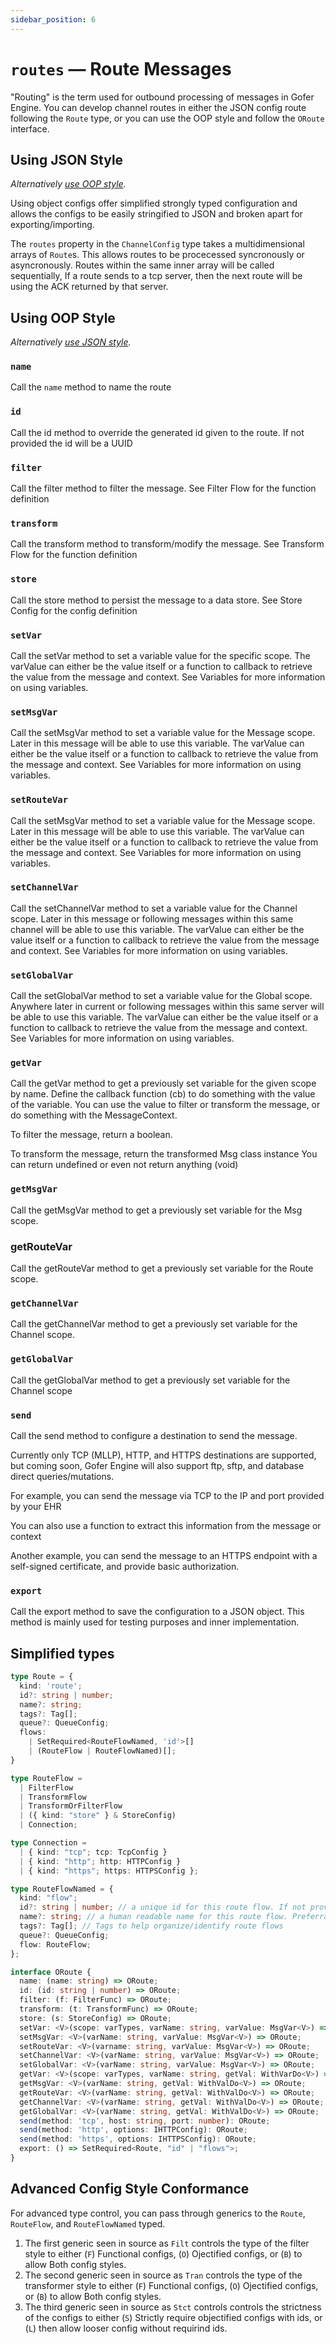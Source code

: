 ```yaml
---
sidebar_position: 6
---
```



# `routes` — Route Messages

<!--<ExampleCode path="storeExample.ts" numbered metastring="{5,8-16,21}" />-->

"Routing" is the term used for outbound processing of messages in Gofer Engine.
You can develop channel routes in either the JSON config route following the
`Route` type, or you can use the OOP style and follow the `ORoute` interface.

## Using JSON Style

_Alternatively [use OOP style](#using-oop-style)._

Using object configs offer simplified strongly typed configuration and allows the configs to be easily stringified to JSON and broken apart for exporting/importing.

The `routes` property in the `ChannelConfig` type takes a multidimensional
arrays of `Route`s. This allows routes to be procecessed syncronously or
asyncronously. Routes within the same inner array will be called sequentially,
If a route sends to a tcp server, then the next route will be using the ACK
returned by that server.

<ExampleCode path="configRouteExample.ts" numbered metastring="{3-10,12-15,17-23,51}" />


## Using OOP Style

_Alternatively [use JSON style](#using-json-style)._

### `name`

Call the `name` method to name the route

<ExampleCode path="oopRoutingExample.ts" start={7} end={7} numbered={false} />

### `id`

Call the id method to override the generated id given to the route. If not
provided the id will be a UUID

<ExampleCode path="oopRoutingExample.ts" start={8} end={8} numbered={false} />

### `filter`

Call the filter method to filter the message. See Filter Flow for the function
definition

<ExampleCode path="oopRoutingExample.ts" start={9} end={9} numbered={false} />

### `transform`

Call the transform method to transform/modify the message. See Transform Flow
for the function definition

<ExampleCode path="oopRoutingExample.ts" start={10} end={10} numbered={false} />

### `store`

Call the store method to persist the message to a data store. See Store Config
for the config definition

<ExampleCode path="oopRoutingExample.ts" start={11} end={11} numbered={false} />

### `setVar`

Call the setVar method to set a variable value for the specific scope. The
varValue can either be the value itself or a function to callback to retrieve
the value from the message and context. See Variables for more information on
using variables.

<ExampleCode path="oopRoutingExample.ts" start={12} end={14} numbered={false} />

### `setMsgVar`
Call the setMsgVar method to set a variable value for the Message scope. Later
in this message will be able to use this variable. The varValue can either be
the value itself or a function to callback to retrieve the value from the
message and context. See Variables for more information on using variables.

<ExampleCode path="oopRoutingExample.ts" start={15} end={15} numbered={false} />

### `setRouteVar`
Call the setMsgVar method to set a variable value for the Message scope. Later
in this message will be able to use this variable. The varValue can either be
the value itself or a function to callback to retrieve the value from the
message and context. See Variables for more information on using variables.

<ExampleCode path="oopRoutingExample.ts" start={16} end={16} numbered={false} />

### `setChannelVar`

Call the setChannelVar method to set a variable value for the Channel scope.
Later in this message or following messages within this same channel will be
able to use this variable. The varValue can either be the value itself or a
function to callback to retrieve the value from the message and context. See
Variables for more information on using variables.

<ExampleCode path="oopRoutingExample.ts" start={17} end={17} numbered={false} />

### `setGlobalVar`

Call the setGlobalVar method to set a variable value for the Global scope.
Anywhere later in current or following messages within this same server will be
able to use this variable. The varValue can either be the value itself or a
function to callback to retrieve the value from the message and context. See
Variables for more information on using variables.

<ExampleCode path="oopRoutingExample.ts" start={18} end={18} numbered={false} />

### `getVar`

Call the getVar method to get a previously set variable for the given scope by
name. Define the callback function (cb) to do something with the value of the
variable. You can use the value to filter or transform the message, or do
something with the MessageContext.

To filter the message, return a boolean.

To transform the message, return the transformed Msg class instance You can
return undefined or even not return anything (void)

<ExampleCode path="oopRoutingExample.ts" start={19} end={19} numbered={false} />

### `getMsgVar`

Call the getMsgVar method to get a previously set variable for the Msg scope.

<ExampleCode path="oopRoutingExample.ts" start={20} end={20} numbered={false} />

### getRouteVar

Call the getRouteVar method to get a previously set variable for the Route
scope.

<ExampleCode path="oopRoutingExample.ts" start={21} end={23} numbered={false} />

### `getChannelVar`

Call the getChannelVar method to get a previously set variable for the Channel
scope.

<ExampleCode path="oopRoutingExample.ts" start={24} end={26} numbered={false} />

### `getGlobalVar`
Call the getGlobalVar method to get a previously set variable for the Channel scope

<ExampleCode path="oopRoutingExample.ts" start={27} end={29} numbered={false} />

### `send`
Call the send method to configure a destination to send the message.

Currently only TCP (MLLP), HTTP, and HTTPS destinations are supported, but
coming soon, Gofer Engine will also support ftp, sftp, and database direct
queries/mutations.

For example, you can send the message via TCP to the IP and port provided by
your EHR

<ExampleCode path="oopRoutingExample.ts" start={30} end={30} numbered={false} />

You can also use a function to extract this information from the message or
context

<ExampleCode path="oopRoutingExample.ts" start={31} end={36} numbered={false} />

Another example, you can send the message to an HTTPS endpoint with a
self-signed certificate, and provide basic authorization.

<ExampleCode path="oopRoutingExample.ts" start={42} end={50} numbered={false} />


### `export`

Call the export method to save the configuration to a JSON object. This method
is mainly used for testing purposes and inner implementation.

## Simplified types

```ts
type Route = {
  kind: 'route';
  id?: string | number;
  name?: string;
  tags?: Tag[];
  queue?: QueueConfig;
  flows:
    | SetRequired<RouteFlowNamed, 'id'>[]
    | (RouteFlow | RouteFlowNamed)[];
}

type RouteFlow =
  | FilterFlow
  | TransformFlow
  | TransformOrFilterFlow
  | ({ kind: "store" } & StoreConfig)
  | Connection;

type Connection =
  | { kind: "tcp"; tcp: TcpConfig }
  | { kind: "http"; http: HTTPConfig }
  | { kind: "https"; https: HTTPSConfig };

type RouteFlowNamed = {
  kind: "flow";
  id?: string | number; // a unique id for this route flow. If not provided will use UUID to generate. if not defined it may not be the same between deployments/reboots
  name?: string; // a human readable name for this route flow. Preferrably unique
  tags?: Tag[]; // Tags to help organize/identify route flows
  queue?: QueueConfig;
  flow: RouteFlow;
};

interface ORoute {
  name: (name: string) => ORoute;
  id: (id: string | number) => ORoute;
  filter: (f: FilterFunc) => ORoute;
  transform: (t: TransformFunc) => ORoute;
  store: (s: StoreConfig) => ORoute;
  setVar: <V>(scope: varTypes, varName: string, varValue: MsgVar<V>) => ORoute;
  setMsgVar: <V>(varName: string, varValue: MsgVar<V>) => ORoute;
  setRouteVar: <V>(varname: string, varValue: MsgVar<V>) => ORoute;
  setChannelVar: <V>(varName: string, varValue: MsgVar<V>) => ORoute;
  setGlobalVar: <V>(varName: string, varValue: MsgVar<V>) => ORoute;
  getVar: <V>(scope: varTypes, varName: string, getVal: WithVarDo<V>) => ORoute;
  getMsgVar: <V>(varName: string, getVal: WithValDo<V>) => ORoute;
  getRouteVar: <V>(varName: string, getVal: WithValDo<V>) => ORoute;
  getChannelVar: <V>(varName: string, getVal: WithValDo<V>) => ORoute;
  getGlobalVar: <V>(varName: string, getVal: WithValDo<V>) => ORoute;
  send(method: 'tcp', host: string, port: number): ORoute;
  send(method: 'http', options: IHTTPConfig): ORoute;
  send(method: 'https', options: IHTTPSConfig): ORoute;
  export: () => SetRequired<Route, "id" | "flows">;
}
```

## Advanced Config Style Conformance

For advanced type control, you can pass through generics to the `Route`,
`RouteFlow`, and `RouteFlowNamed` typed.

1. The first generic seen in source as `Filt` controls the type of the filter
   style to either (`F`) Functional configs, (`O`) Ojectified configs, or (`B`) to
   allow Both config styles.
2. The second generic seen in source as `Tran` controls the type of the
   transformer style to either (`F`) Functional configs, (`O`) Ojectified configs,
   or (`B`) to allow Both config styles.
3. The third generic seen in source as `Stct` controls controls the strictness of
   the configs to either (`S`) Strictly require objectified configs with ids, or
   (`L`) then allow looser config without requirind ids.

